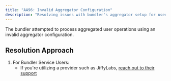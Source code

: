 ```yaml
---
title: "AA96: Invalid Aggregator Configuration"
description: "Resolving issues with bundler's aggregator setup for user operations"
---
```



The bundler attempted to process aggregated user operations using an invalid aggregator configuration.

## Resolution Approach

1. For Bundler Service Users:
   - If you're utilizing a provider such as JiffyLabs, [reach out to their support](https://t.me/JiffyScan)

